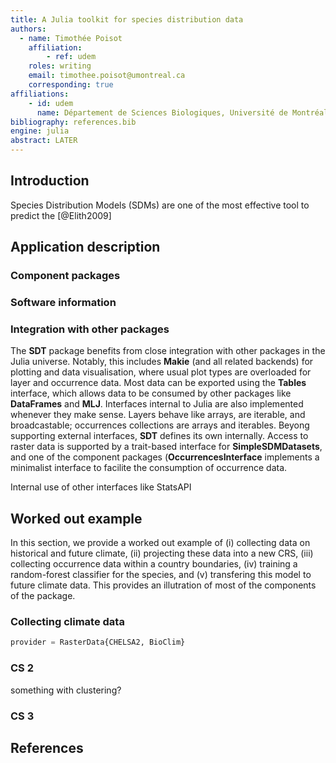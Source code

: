 ```yaml
---
title: A Julia toolkit for species distribution data
authors:
  - name: Timothée Poisot
    affiliation:
        - ref: udem
    roles: writing
    email: timothee.poisot@umontreal.ca
    corresponding: true
affiliations:
    - id: udem
      name: Département de Sciences Biologiques, Université de Montréal, Montréal, Canada
bibliography: references.bib
engine: julia
abstract: LATER
---
```


## Introduction

Species Distribution Models (SDMs) are one of the most effective tool to predict the [@Elith2009]

## Application description

### Component packages

### Software information

### Integration with other packages

The **SDT** package benefits from close integration with other packages in the Julia universe. Notably, this includes **Makie** (and all related backends) for plotting and data visualisation, where usual plot types are overloaded for layer and occurrence data. Most data can be exported using the **Tables** interface, which allows data to be consumed by other packages like **DataFrames** and **MLJ**. Interfaces internal to Julia are also implemented whenever they make sense. Layers behave like arrays, are iterable, and broadcastable; occurrences collections are arrays and iterables. Beyong supporting external interfaces, **SDT** defines its own internally. Access to raster data is supported by a trait-based interface for **SimpleSDMDatasets**, and one of the component packages (**OccurrencesInterface** implements a minimalist interface to facilite the consumption of occurrence data.

Internal use of other interfaces like StatsAPI

## Worked out example

In this section, we provide a worked out example of (i) collecting data on historical and future climate, (ii) projecting these data into a new CRS, (iii) collecting occurrence data within a country boundaries, (iv) training a random-forest classifier for the species, and (v) transfering this model to future climate data. This provides an illutration of most of the components of the package.

### Collecting climate data

```julia
provider = RasterData{CHELSA2, BioClim}
```

### CS 2

something with clustering?

### CS 3

## References